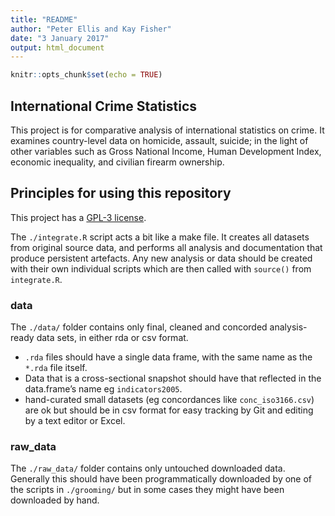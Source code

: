 ```yaml
---
title: "README"
author: "Peter Ellis and Kay Fisher"
date: "3 January 2017"
output: html_document
---
```


```r
knitr::opts_chunk$set(echo = TRUE)
```

## International Crime Statistics

This project is for comparative analysis of international statistics on crime.  It examines country-level data on homicide, assault, suicide; in the light of other variables such as Gross National Income, Human Development Index, economic inequality, and civilian firearm ownership.

## Principles for using this repository

This project has a [GPL-3 license](LICENSE).

The `./integrate.R` script acts a bit like a make file.  It creates all datasets from original source data, and performs all analysis and documentation that produce persistent artefacts.  Any new analysis or data should be created with their own individual scripts which are then called with `source()` from `integrate.R`.

### data
The `./data/` folder contains only final, cleaned and concorded analysis-ready data sets, in either rda or csv format.  

- `.rda` files should have a single data frame, with the same name as the `*.rda` file itself.
-  Data that is a cross-sectional snapshot should have that reflected in the data.frame's name eg `indicators2005`.
- hand-curated small datasets (eg concordances like `conc_iso3166.csv`) are ok but should be in csv format for easy tracking by Git and editing by a text editor or Excel.

### raw_data
The `./raw_data/` folder contains only untouched downloaded data.  Generally this should have been programmatically downloaded by one of the scripts in `./grooming/` but in some cases they might have been downloaded by hand.
